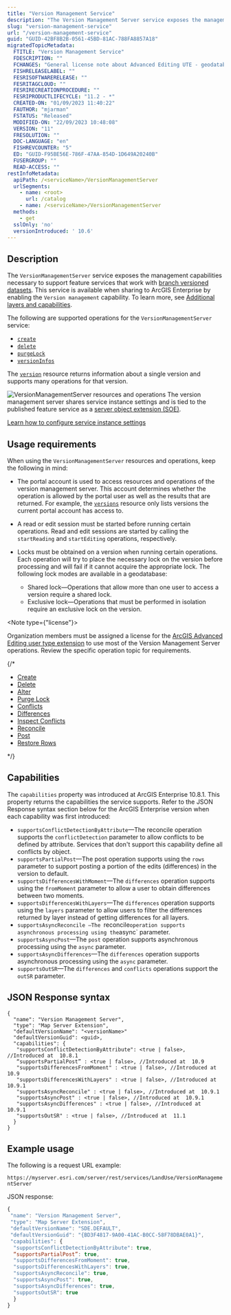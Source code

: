 ```yaml
---
title: "Version Management Service"
description: "The Version Management Server service exposes the management capabilities necessary to support feature services that work with branch versioned datasets."
slug: "version-management-service"
url: "/version-management-service"
guid: "GUID-42BF8B2B-0561-45BD-81AC-788FA8857A18"
migratedTopicMetadata:
  FTITLE: "Version Management Service"
  FDESCRIPTION: ""
  FCHANGES: "General license note about Advanced Editing UTE - geodatabase/issues/12228"
  FISHRELEASELABEL: ""
  FESRISOFTWARERELEASE: ""
  FESRITAGCLOUD: ""
  FESRIRECREATIONPROCEDURE: ""
  FESRIPRODUCTLIFECYCLE: "11.2 - *"
  CREATED-ON: "01/09/2023 11:40:22"
  FAUTHOR: "mjarman"
  FSTATUS: "Released"
  MODIFIED-ON: "22/09/2023 10:48:08"
  VERSION: "11"
  FRESOLUTION: ""
  DOC-LANGUAGE: "en"
  FISHREVCOUNTER: "5"
  ED: "GUID-F95BE56E-786F-47AA-854D-1D649A20240B"
  FUSERGROUP: ""
  READ-ACCESS: ""
restInfoMetadata:
  apiPath: /<serviceName>/VersionManagementServer
  urlSegments:
    - name: <root>
      url: /catalog
    - name: /<serviceName>/VersionManagementServer
  methods:
    - get
  sslOnly: 'no'
  versionIntroduced: ' 10.6'
---
```


## Description

The `VersionManagementServer` service exposes the management capabilities necessary to support feature services that work with [branch versioned datasets](https://pro.arcgis.com/en/pro-app/latest/help/data/geodatabases/overview/versioning-types.htm#ESRI_SECTION1_6FA2CFB5F9484FF096740D653C674B5D). This service is available when sharing to ArcGIS Enterprise by enabling the `Version management` capability. To learn more, see [Additional layers and capabilities](https://pro.arcgis.com/en/pro-app/latest/help/sharing/overview/additional-layers-and-capabilities.htm).

The following are supported operations for the `VersionManagementServer` service:

-   [`create`](/create)
-   [`delete`](/delete)
-   [`purgeLock`](/purge-lock)
-   [`versionInfos`](/version-infos)

The [`version`](/version) resource returns information about a single version and supports many operations for that version.

![VersionManagementServer resources and operations](./images/GUID-A46AE86F-689E-4B99-A2F7-4C834BCA8CBB-web.png)
The version management server shares service instance settings and is tied to the published feature service as a [server object extension (SOE)](https://enterprise.arcgis.com/en/server/latest/develop/linux/about-extending-services.htm#ESRI_SECTION1_10A299337E3C4F3197F02F5C142B9BA8).

[Learn how to configure service instance settings](https://enterprise.arcgis.com/en/server/latest/administer/windows/configure-service-instance-settings.htm)


## Usage requirements

When using the `VersionManagementServer` resources and operations, keep the following in mind:

-   The portal account is used to access resources and operations of the version management server. This account determines whether the operation is allowed by the portal user as well as the results that are returned. For example, the [`versions`](/versions) resource only lists versions the current portal account has access to.
-   A read or edit session must be started before running certain operations. Read and edit sessions are started by calling the `startReading` and `startEditing` operations, respectively. 
-   Locks must be obtained on a version when running certain operations. Each operation will try to place the necessary lock on the version before processing and will fail if it cannot acquire the appropriate lock. The following lock modes are available in a geodatabase:

    -   Shared lock—Operations that allow more than one user to access a version require a shared lock.
    -   Exclusive lock—Operations that must be performed in isolation require an exclusive lock on the version.

<Note type={"license"}>

Organization members must be assigned a license for the [ArcGIS Advanced Editing user type extension](https://enterprise.arcgis.com/en/portal/latest/administer/windows/license-user-type-extensions.htm#ESRI_SECTION1_B75DA80066744473AD5DD1312734654A) to use most of the Version Management Server operations. Review the specific operation topic for requirements.

</Note>
{/*

-   [Create](/create)
-   [Delete](/delete)
-   [Alter](/alter)
-   [Purge Lock](/purge-lock)
-   [Conflicts](/conflicts)
-   [Differences](/differences)
-   [Inspect Conflicts](/inspect-conflicts)
-   [Reconcile](/reconcile)
-   [Post](/post)
-   [Restore Rows](/restore-rows)

*/}


## Capabilities

The `capabilities` property was introduced at ArcGIS Enterprise 10.8.1. This property returns the capabilities the service supports. Refer to the JSON Response syntax section below for the ArcGIS Enterprise version when each capability was first introduced:

-   `supportsConflictDetectionByAttribute`—The reconcile operation supports the `conflictDetection` parameter to allow conflicts to be defined by attribute. Services that don't support this capability define all conflicts by object.
-   `supportsPartialPost`—The post operation supports using the `rows`  parameter to support posting a portion of the edits (differences) in the version to default.
-   `supportsDifferencesWithMoment`—The `differences` operation supports using the `fromMoment`  parameter to allow a user to obtain differences between two moments.
-   `supportsDifferencesWithLayers`—The `differences` operation supports using the `layers`  parameter to allow users to filter the differences returned by layer instead of getting differences for all layers.
-   `supportsAsyncReconcile —The `reconcile` operation supports asynchronous processing using the `async` parameter.
-   `supportsAsyncPost`—The `post`  operation supports asynchronous processing using the `async` parameter.
-   `supportsAsyncDifferences`—The `differences` operation supports asynchronous processing using the `async` parameter.
-   `supportsOutSR`—The `differences` and `conflicts` operations support the `outSR` parameter.

## JSON Response syntax

```other
{
  "name": "Version Management Server",
  "type": "Map Server Extension",
  "defaultVersionName": "<versionName>"
  "defaultVersionGuid": <guid>, 
  "capabilities": {
   "supportsConflictDetectionByAttribute": <true | false>, //Introduced at  10.8.1
   “supportsPartialPost” : <true | false>, //Introduced at  10.9
   "supportsDifferencesFromMoment" : <true | false>, //Introduced at  10.9
   "supportsDifferencesWithLayers" : <true | false>, //Introduced at  10.9.1
   "supportsAsyncReconcile" : <true | false>, //Introduced at  10.9.1
   "supportsAsyncPost" : <true | false>, //Introduced at  10.9.1
   "supportsAsyncDifferences" : <true | false>, //Introduced at  10.9.1
   "supportsOutSR" : <true | false>, //Introduced at  11.1
  }
}

```

 

## Example usage

The following is a request URL example:

`https://myserver.esri.com/server/rest/services/LandUse/VersionManagementServer` 

JSON response:

```javascript
{
 "name": "Version Management Server",
 "type": "Map Server Extension",
 "defaultVersionName": "SDE.DEFAULT",
 "defaultVersionGuid": "{BD3F4817-9A00-41AC-B0CC-58F78DBAE0A1}", 
 "capabilities": {
  "supportsConflictDetectionByAttribute": true,
  “supportsPartialPost”: true, 
  "supportsDifferencesFromMoment": true,
  "supportsDifferencesWithLayers": true,
  "supportsAsyncReconcile": true,
  "supportsAsyncPost": true,
  "supportsAsyncDifferences": true,
  "supportsOutSR": true
  } 
}
```

 

